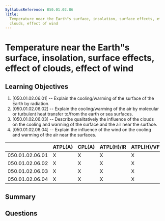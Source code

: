```yaml
---
SyllabusReference: 050.01.02.06
Title:
  Temperature near the Earth"s surface, insolation, surface effects, effect of
  clouds, effect of wind
---
```


# Temperature near the Earth"s surface, insolation, surface effects, effect of clouds, effect of wind

## Learning Objectives

1. [050.01.02.06.01] -- Explain the cooling/warming of the surface of the Earth
   by radiation.
2. [050.01.02.06.02] -- Explain the cooling/warming of the air by molecular or
   turbulent heat transfer to/from the earth or sea surfaces.
3. [050.01.02.06.03] -- Describe qualitatively the influence of the clouds on
   the cooling and warming of the surface and the air near the surface.
4. [050.01.02.06.04] -- Explain the influence of the wind on the cooling and
   warming of the air near the surfaces.

|                 | ATPL(A) | CPL(A) | ATPL(H)/IR | ATPL(H)/VFR | CPL(H) | IR  | CBIR(A) |
| --------------- | ------- | ------ | ---------- | ----------- | ------ | --- | ------- |
| 050.01.02.06.01 | X       | X      | X          | X           | X      | X   | X       |
| 050.01.02.06.02 | X       | X      | X          | X           | X      | X   | X       |
| 050.01.02.06.03 | X       | X      | X          | X           | X      | X   | X       |
| 050.01.02.06.04 | X       | X      | X          | X           | X      | X   | X       |

## Summary

## Questions
